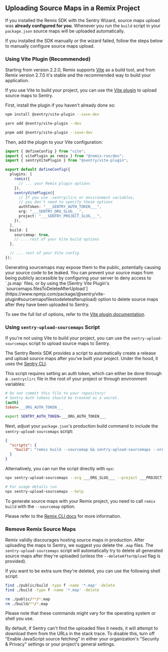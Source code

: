 ## Uploading Source Maps in a Remix Project

If you installed the Remix SDK with the <PlatformLink to="/#install">Sentry Wizard</PlatformLink>, source maps upload was **already configured for you**.
Whenever you run the `build` script in your `package.json` source maps will be uploaded automatically.

If you installed the SDK manually or the wizard failed, follow the steps below to manually configure source maps upload.

### Using Vite Plugin (Recommended)

Starting from version 2.2.0, Remix supports [Vite](https://vitejs.dev/) as a build tool, and from Remix version 2.7.0 it's stable and the recommended way to build your application.

If you use Vite to build your project, you can use the [Vite plugin](/platforms/javascript/sourcemaps/uploading/vite/) to upload source maps to Sentry.

First, install the plugin if you haven't already done so:

```bash {tabTitle:npm}
npm install @sentry/vite-plugin --save-dev
```

```bash {tabTitle:yarn}
yarn add @sentry/vite-plugin --dev
```

```bash {tabTitle:pnpm}
pnpm add @sentry/vite-plugin --save-dev
```

Then, add the plugin to your Vite configuration:

```typescript {filename:vite.config.ts}
import { defineConfig } from "vite";
import { vitePlugin as remix } from "@remix-run/dev";
import { sentryVitePlugin } from "@sentry/vite-plugin";

export default defineConfig({
  plugins: [
    remix({
      // ... your Remix plugin options
    }),
    sentryVitePlugin({
      // If you use .sentryclirc or environment variables,
      // you don't need to specify these options
      authToken: "___SENTRY_AUTH_TOKEN___",
      org: "___SENTRY_ORG_SLUG___",
      project: "___SENTRY_PROJECT_SLUG___",
    }),
  ],
  build: {
    sourcemap: true,
    // ... rest of your Vite build options
  },

  // ... rest of your Vite config
});
```

<Alert>
  Generating sourcemaps may expose them to the public, potentially causing your
  source code to be leaked. You can prevent your source maps from being publicly
  accessible by configuring your server to deny access to `.js.map` files, or by
  using the [Sentry Vite Plugin's
  `sourcemaps.filesToDeleteAfterUpload`](https://www.npmjs.com/package/@sentry/vite-plugin#sourcemapsfilestodeleteafterupload)
  option to delete source maps after they have been uploaded to Sentry.
</Alert>

To see the full list of options, refer to the [Vite plugin documentation](https://www.npmjs.com/package/@sentry/vite-plugin).

### Using `sentry-upload-sourcemaps` Script

If you're not using Vite to build your project, you can use the `sentry-upload-sourcemaps` script to upload source maps to Sentry.

The Sentry Remix SDK provides a script to automatically create a release and upload source maps after you've built your project.
Under the hood, it uses the [Sentry CLI](/product/cli/).

This script requires setting an auth token, which can either be done through a `.sentryclirc` file in the root of your project or through environment variables:

<OrgAuthTokenNote />

```ini {filename:.sentryclirc}
# Do not commit this file to your repository!
# Sentry Auth tokens should be treated as a secret.
[auth]
token=___ORG_AUTH_TOKEN___
```

```bash
export SENTRY_AUTH_TOKEN=___ORG_AUTH_TOKEN___
```

Next, adjust your `package.json`'s production build command to include the `sentry-upload-sourcemaps` script:

```json {filename:package.json}
{
  "scripts": {
    "build": "remix build --sourcemap && sentry-upload-sourcemaps --org ___ORG_SLUG___ --project ___PROJECT_SLUG___"
  }
}
```

Alternatively, you can run the script directly with `npx`:

```bash {tabTitle:Bash}
npx sentry-upload-sourcemaps --org ___ORG_SLUG___ --project ___PROJECT_SLUG___

# For usage details run
npx sentry-upload-sourcemaps --help
```

<Alert>

To generate source maps with your Remix project, you need to call `remix build` with the `--sourcemap` option.

Please refer to the [Remix CLI docs](https://remix.run/docs/en/main/other-api/dev#options) for more information.

</Alert>

### Remove Remix Source Maps

Remix validly discourages hosting source maps in production. After uploading the maps to Sentry, we suggest you delete the `.map` files.
The `sentry-upload-sourcemaps` script will automatically try to delete all generated source maps after they're uploaded (unless the `--deleteAfterUpload` flag is provided).

If you want to be extra sure they're deleted, you can use the following shell script:

```bash {tabTitle:Bash}
find ./public/build -type f -name '*.map' -delete
find ./build -type f -name '*.map' -delete
```

```bash {tabTitle:Zsh}
rm ./public/**/*.map
rm ./build/**/*.map
```

Please note that these commands might vary for the operating system or shell you use.

<Note>

By default, if Sentry can't find the uploaded files it needs, it will attempt to download them from the URLs in the stack trace. To disable this, turn off "Enable JavaScript source fetching" in either your organization's "Security & Privacy" settings or your project's general settings.

</Note>
